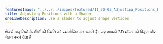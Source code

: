 ---
featuredImage: "../../../images/featured/11_3D-05_Adjusting_Positions_With_A_Shader-thumbnail.png"
title: Adjusting Positions with a Shader
oneLineDescription: Use a shader to adjust shape vertices.
---

शेडर्स आकृतियों के शीर्षों की स्थिति को समायोजित कर सकते हैं।
यह आपको 3D मॉडल को विकृत और चेतन करने देता है।